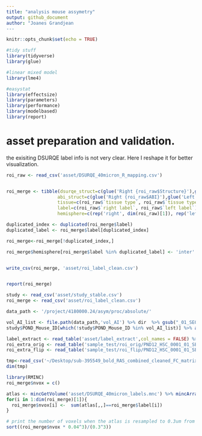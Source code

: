 ```yaml
---
title: "analysis mouse assymetry"
output: github_document
author: "Joanes Grandjean
---
```


```r
knitr::opts_chunk$set(echo = TRUE)
```


```r
#tidy stuff
library(tidyverse)
library(glue)

#linear mixed model
library(lme4)

#easystat
library(effectsize)
library(parameters)
library(performance)
library(modelbased)
library(report)
```



# asset preparation and validation. 
the exisiting DSURQE label info is not very clear. Here I reshape it for better visualization.

```r
roi_raw <- read_csv('asset/DSURQE_40micron_R_mapping.csv')


roi_merge <- tibble(dsurqe_struct=c(glue('Right {roi_raw$Structure}'),glue('Left {roi_raw$Structure}')), 
                   abi_struct=c(glue('Right {roi_raw$ABI}'),glue('Left {roi_raw$ABI}')), 
                   tissue=c(roi_raw$`tissue type`, roi_raw$`tissue type`), 
                   label=c(roi_raw$`right label`, roi_raw$`left label`),
                   hemisphere=c(rep('right', dim(roi_raw)[1]), rep('left', dim(roi_raw)[1]))) %>% arrange(label)

duplicated_index <- duplicated(roi_merge$label)
duplicated_label <- roi_merge$label[duplicated_index]

roi_merge<-roi_merge[!duplicated_index,]

roi_merge$hemisphere[roi_merge$label %in% duplicated_label] <- 'inter'


write_csv(roi_merge, 'asset/roi_label_clean.csv')


report(roi_merge)
```


```r

study <- read_csv('asset/study_stable.csv')
roi_merge <- read_csv('asset/roi_label_clean.csv')

data_path <- '/project/4180000.24/asym/proc/absolute/'

```

```r

vol_AI_list <- file.path(data_path,'vol_AI') %>% dir  %>% gsub("_01_SE01_MR.nii.gz","",.)
study$POND_Mouse_ID[which(!study$POND_Mouse_ID %in% vol_AI_list)] %>% as_tibble() %>%  write_csv('asset/missing.csv')

```




```r
label_extract <- read_table('asset/label_extract',col_names = FALSE) %>%  pivot_longer(everything()) %>%  select(value) %>% .$value
roi_extra_orig <- read_table('sample_test/roi_orig/PND12_HSC_0001_01_SE01_MR.txt',col_names = FALSE) %>%  pivot_longer(everything()) %>%  select(value) %>% .$value
roi_extra_flip <- read_table('sample_test/roi_flip/PND12_HSC_0001_01_SE01_MR.txt',col_names = FALSE) %>%  pivot_longer(everything()) %>%  select(value) %>% .$value
```



```r

tmp<-read_csv('~/Desktop/sub-395549_bold_RAS_combined_cleaned_FC_matrix.csv') %>% .[-1]
dim(tmp)

library(RMINC)
roi_merge$nvox = c()

atlas <- mincGetVolume('asset/DSURQE_40micron_labels.mnc') %>% mincArray(dimIndex = 1)
for(i in 1:dim(roi_merge)[1]){
  roi_merge$nvox[i] <-  sum(atlas[,,]==roi_merge$label[i])
}

# print the number of voxels when the atlas is resampled to 0.3um from 0.04 isotropic. 
sort((roi_merge$nvox * 0.04^3)/(0.3^3))
```

